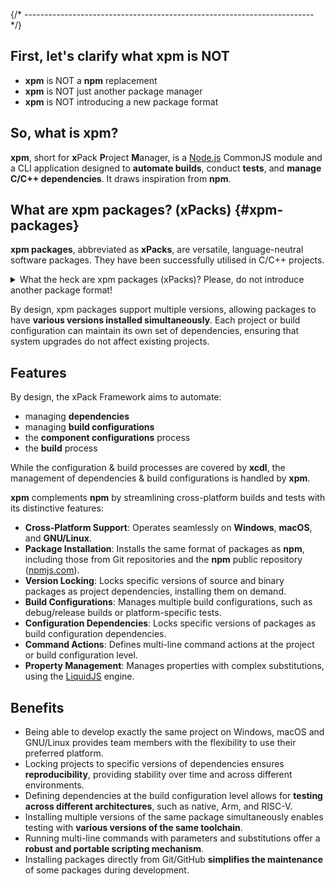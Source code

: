 

{/* ------------------------------------------------------------------------ */}

## First, let's clarify what xpm is NOT

- **xpm** is NOT a **npm** replacement
- **xpm** is NOT just another package manager
- **xpm** is NOT introducing a new package format

## So, what is xpm?

**xpm**, short for **x**Pack **P**roject **M**anager, is a
[Node.js](https://nodejs.org/en/) CommonJS  module and a CLI
application designed to **automate builds**, conduct **tests**, and
**manage C/C++ dependencies**. It draws inspiration from **npm**.

<CommonJsCompatibility />

<GithubAndNpmjs />

## What are xpm packages? (xPacks) {#xpm-packages}

**xpm packages**, abbreviated as **xPacks**, are versatile,
language-neutral software packages. They have been successfully
utilised in C/C++ projects.

<details>
<summary>What the heck are xpm packages (xPacks)? Please, do not introduce another package format!</summary>

Based on the content, there are two types of xpm packages:

- packages with source libraries (**source** xpm packages)
- packages with executables, usually platform-specific binary
tools (**binary** xpm packages)

**Source xpm packages** are regular npm packages that include **library
source files**, typically in **C/C++**, though there are no language
restrictions.

**Binary xpm packages** are also regular npm packages, but with minimal
content, typically just the `package.json` file. Since these packages
provide executables for multiple platforms, some of which are quite
large, it is not practical to include all binaries within the npm
package itself. Instead, the `package.json` file contains references
(URLs) to platform-specific binary archives (e.g., `.tar.gz` for Unix or
`.zip` for Windows).

These archives are also expanded along with the package metadata.
Links/forwarders to
these executables are created in a `.bin` folder,
eliminating the need to add multiple folders to the `PATH`.

In summary, xpm packages can streamline and automate the installation
process for source libraries and tools. Further details are available on the
[Concepts](/docs/guide/concepts/) page.

</details>

By design, xpm packages support multiple versions, allowing packages to have
**various versions installed simultaneously**. Each project or
build configuration
can maintain its own set of dependencies, ensuring that system upgrades do
not affect existing projects.

## Features

By design, the xPack Framework aims to automate:

- managing **dependencies**
- managing **build configurations**
- the **component configurations** process
- the **build** process

While the configuration & build processes are covered by **xcdl**, the management of dependencies & build configurations is handled by **xpm**.

**xpm** complements **npm** by streamlining cross-platform builds and
tests with its distinctive features:

- **Cross-Platform Support**: Operates seamlessly on **Windows**,
**macOS**, and **GNU/Linux**.
- **Package Installation**: Installs the same format of packages as **npm**,
including those from Git repositories and the **npm** public repository
([npmjs.com](https://www.npmjs.com)).
- **Version Locking**: Locks specific versions of source and binary
packages as project dependencies, installing them on demand.
- **Build Configurations**: Manages multiple build configurations,
such as debug/release builds or platform-specific tests.
- **Configuration Dependencies**: Locks specific versions of
packages as build configuration dependencies.
- **Command Actions**: Defines multi-line command actions at the
project or build configuration level.
- **Property Management**: Manages properties with complex
substitutions, using the [LiquidJS](https://liquidjs.com) engine.


## Benefits

- Being able to develop exactly the same project on Windows, macOS and
GNU/Linux provides team members with the flexibility to use their
preferred platform.
- Locking projects to specific versions of dependencies ensures
**reproducibility**, providing stability over time and across different
environments.
- Defining dependencies at the build configuration level allows for
**testing across different architectures**, such as native, Arm, and RISC-V.
- Installing multiple versions of the same package simultaneously
enables testing with **various versions of the same toolchain**.
- Running multi-line commands with parameters and substitutions offer a
**robust and portable scripting mechanism**.
- Installing packages directly from Git/GitHub **simplifies the
maintenance** of some packages during development.

